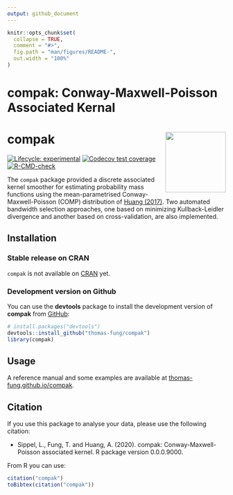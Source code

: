 ```yaml
---
output: github_document
---
```


<!-- README.md is generated from README.Rmd. Please edit that file -->

```r
knitr::opts_chunk$set(
  collapse = TRUE,
  comment = "#>",
  fig.path = "man/figures/README-",
  out.width = "100%"
)
```

# compak: Conway-Maxwell-Poisson Associated Kernal

# compak <img src='man/figures/logo.svg' align="right" height="139" />

<!-- badges: start -->
[![Lifecycle: experimental](https://img.shields.io/badge/lifecycle-experimental-orange.svg)](https://www.tidyverse.org/lifecycle/#experimental)
[![Codecov test coverage](https://codecov.io/gh/thomas-fung/compak/branch/main/graph/badge.svg)](https://codecov.io/gh/thomas-fung/compak?branch=main)
[![R-CMD-check](https://github.com/thomas-fung/compak/workflows/R-CMD-check/badge.svg)](https://github.com/thomas-fung/compak/actions)
<!-- badges: end -->

The `compak` package provided a discrete associated kernel smoother for estimating probability mass functions using the mean-parametrised Conway-Maxwell-Poisson (COMP) distribution of [Huang (2017)](https://doi.org/10.1177%2F1471082X17697749). Two automated bandwidth selection approaches, one based on minimizing Kullback-Leidler divergence and another based on cross-validation, are also implemented. 

## Installation

### Stable release on CRAN

`compak` is not available on [CRAN](https://CRAN.R-project.org) yet.

### Development version on Github

You can use the **devtools** package to install the development version of **compak** from [GitHub](https://github.com/thomas-fung/compak):

```r
# install.packages("devtools")
devtools::install_github("thomas-fung/compak")
library(compak)
```

## Usage

A reference manual and some examples are available at [thomas-fung.github.io/compak](https://thomas-fung.github.io/compak/).


## Citation

If you use this package to analyse your data, please use the following citation:

- Sippel, L., Fung, T. and Huang, A. (2020). compak: Conway-Maxwell-Poisson associated kernel. R package version 0.0.0.9000.

From R you can use:

```r
citation("compak")
toBibtex(citation("compak"))
```


